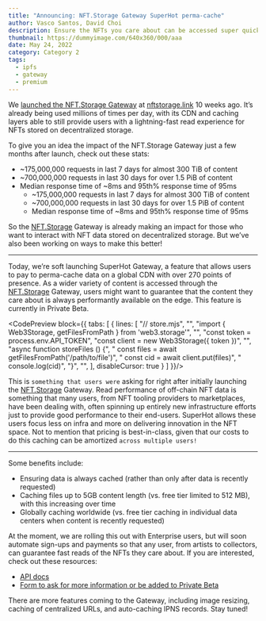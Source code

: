 ```yaml
---
title: "Announcing: NFT.Storage Gateway SuperHot perma-cache"
author: Vasco Santos, David Choi
description: Ensure the NFTs you care about can be accessed super quickly
thumbnail: https://dummyimage.com/640x360/000/aaa
date: May 24, 2022
category: Category 2
tags:
  - ipfs
  - gateway
  - premium
---
```


We [launched the NFT.Storage Gateway](https://nft.storage/blog/post/2022-03-08-gateway-release/) at [nftstorage.link](http://nftstorage.link) 10 weeks ago. It’s already being used millions of times per day, with its CDN and caching layers able to still provide users with a lightning-fast read experience for NFTs stored on decentralized storage.

To give you an idea the impact of the NFT.Storage Gateway just a few months after launch, check out these stats:

- ~175,000,000 requests in last 7 days for almost 300 TiB of content
- ~700,000,000 requests in last 30 days for over 1.5 PiB of content
- Median response time of ~8ms and 95th% response time of 95ms
  - ~175,000,000 requests in last 7 days for almost 300 TiB of content
  - ~700,000,000 requests in last 30 days for over 1.5 PiB of content
  - Median response time of ~8ms and 95th% response time of 95ms

So the [NFT.Storage](http://NFT.Storage) Gateway is already making an impact for those who want to interact with NFT data stored on decentralized storage. But we’ve also been working on ways to make this better!

---------------------------------------

Today, we’re soft launching SuperHot Gateway, a feature that allows users to pay to perma-cache data on a global CDN with over 270 points of presence. As a wider variety of content is accessed through the [NFT.Storage](http://NFT.Storage) Gateway, users might want to guarantee that the content they care about is always performantly available on the edge. This feature is currently in Private Beta.

<CodePreview block={{
  tabs: [
    {
      lines: [
        "// store.mjs",
        "",
        "import { Web3Storage, getFilesFromPath } from 'web3.storage'",
        "",
        "const token = process.env.API_TOKEN",
        "const client = new Web3Storage({ token })",
        "",
        "async function storeFiles () {",
        "  const files = await getFilesFromPath('/path/to/file')",
        "  const cid = await client.put(files)",
        "  console.log(cid)",
        "}",
        "",
      ],
      disableCursor: true
    }
  ]
}}/>

This is `something that users were` asking for right after initially launching the [NFT.Storage](http://NFT.Storage) Gateway. Read performance of off-chain NFT data is something that many users, from NFT tooling providers to marketplaces, have been dealing with, often spinning up entirely new infrastructure efforts just to provide good performance to their end-users. SuperHot allows these users focus less on infra and more on delivering innovation in the NFT space. Not to mention that pricing is best-in-class, given that our costs to do this caching can be amortized `across multiple users!`

--------

Some benefits include:

- Ensuring data is always cached (rather than only after data is recently requested)
- Caching files up to 5GB content length (vs. free tier limited to 512 MB), with this increasing over time
- Globally caching worldwide (vs. free tier caching in individual data centers when content is recently requested)

At the moment, we are rolling this out with Enterprise users, but will soon automate sign-ups and payments so that any user, from artists to collectors, can guarantee fast reads of the NFTs they care about. If you are interested, check out these resources:

- [API docs](https://nftstorage.link/api-docs)
- [Form to ask for more information or be added to Private Beta](https://nftstorage.link/#superhot)

There are more features coming to the Gateway, including image resizing, caching of centralized URLs, and auto-caching IPNS records. Stay tuned!
